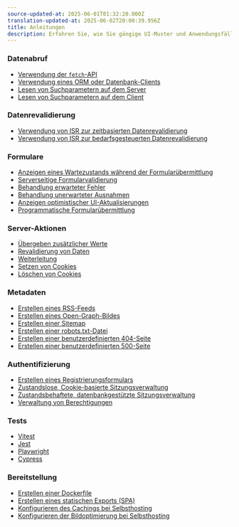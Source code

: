 ```yaml
---
source-updated-at: 2025-06-01T01:32:20.000Z
translation-updated-at: 2025-06-02T20:00:39.956Z
title: Anleitungen
description: Erfahren Sie, wie Sie gängige UI-Muster und Anwendungsfälle mit Next.js implementieren
---
```


### Datenabruf

- [Verwendung der `fetch`-API](/docs/app/getting-started/fetching-data#with-the-fetch-api)
- [Verwendung eines ORM oder Datenbank-Clients](/docs/app/getting-started/fetching-data#with-an-orm-or-database)
- [Lesen von Suchparametern auf dem Server](/docs/app/api-reference/file-conventions/page)
- [Lesen von Suchparametern auf dem Client](/docs/app/api-reference/functions/use-search-params)

### Datenrevalidierung

- [Verwendung von ISR zur zeitbasierten Datenrevalidierung](/docs/app/guides/incremental-static-regeneration#time-based-revalidation)
- [Verwendung von ISR zur bedarfsgesteuerten Datenrevalidierung](/docs/app/guides/incremental-static-regeneration#on-demand-revalidation-with-revalidatepath)

### Formulare

- [Anzeigen eines Wartezustands während der Formularübermittlung](/docs/app/guides/forms)
- [Serverseitige Formularvalidierung](/docs/app/guides/forms)
- [Behandlung erwarteter Fehler](/docs/app/getting-started/error-handling#handling-expected-errors)
- [Behandlung unerwarteter Ausnahmen](/docs/app/getting-started/error-handling#handling-uncaught-exceptions)
- [Anzeigen optimistischer UI-Aktualisierungen](/docs/app/guides/forms#optimistic-updates)
- [Programmatische Formularübermittlung](/docs/app/guides/forms#programmatic-form-submission)

### Server-Aktionen

- [Übergeben zusätzlicher Werte](/docs/app/guides/forms)
- [Revalidierung von Daten](/docs/app/building-your-application/data-fetching/server-actions-and-mutations#revalidating-data)
- [Weiterleitung](/docs/app/building-your-application/data-fetching/server-actions-and-mutations#redirecting)
- [Setzen von Cookies](/docs/app/api-reference/functions/cookies#setting-a-cookie)
- [Löschen von Cookies](/docs/app/api-reference/functions/cookies#deleting-cookies)

### Metadaten

- [Erstellen eines RSS-Feeds](/docs/app/building-your-application/routing/route-handlers#non-ui-responses)
- [Erstellen eines Open-Graph-Bildes](/docs/app/api-reference/file-conventions/metadata/opengraph-image)
- [Erstellen einer Sitemap](/docs/app/api-reference/file-conventions/metadata/sitemap)
- [Erstellen einer robots.txt-Datei](/docs/app/api-reference/file-conventions/metadata/robots)
- [Erstellen einer benutzerdefinierten 404-Seite](/docs/app/api-reference/file-conventions/not-found)
- [Erstellen einer benutzerdefinierten 500-Seite](/docs/app/api-reference/file-conventions/error)

### Authentifizierung

- [Erstellen eines Registrierungsformulars](/docs/app/guides/authentication#sign-up-and-login-functionality)
- [Zustandslose, Cookie-basierte Sitzungsverwaltung](/docs/app/guides/authentication#stateless-sessions)
- [Zustandsbehaftete, datenbankgestützte Sitzungsverwaltung](/docs/app/guides/authentication#database-sessions)
- [Verwaltung von Berechtigungen](/docs/app/guides/authentication#authorization)

### Tests

- [Vitest](/docs/app/guides/testing/vitest)
- [Jest](/docs/app/guides/testing/jest)
- [Playwright](/docs/app/guides/testing/playwright)
- [Cypress](/docs/app/guides/testing/cypress)

### Bereitstellung

- [Erstellen einer Dockerfile](/docs/app/getting-started/deploying#docker)
- [Erstellen eines statischen Exports (SPA)](/docs/app/guides/static-exports)
- [Konfigurieren des Cachings bei Selbsthosting](/docs/app/guides/self-hosting#configuring-caching)
- [Konfigurieren der Bildoptimierung bei Selbsthosting](/docs/app/guides/self-hosting#image-optimization)